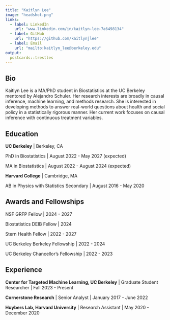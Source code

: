 ```yaml
---
title: "Kaitlyn Lee"
image: "headshot.png"
links:
  - label: LinkedIn
    url: "www.linkedin.com/in/kaitlyn-lee-7a6498134"
  - label: GitHub
    url: "https://github.com/kaitlynjlee"
  - label: Email
    url: "mailto:kaitlyn_lee@berkeley.edu"
output:
  postcards::trestles
---
```

 
## Bio

Kaitlyn Lee is a MA/PhD student in Biostatistics at the UC Berkeley mentored by 
Alejandro Schuler. Her research interests are broadly in causal inference, 
machine learning, and methods research. She is interested in developing methods 
to answer real-world questions about health and social policy in a statistically 
rigorous manner. Her current work focuses on causal inference with continuous 
treatment variables.

## Education

**UC Berkeley** | Berkeley, CA

PhD in Biostatistics | August 2022 - May 2027 (expected)

MA in Biostatistics | August 2022 - August 2024 (expected)


**Harvard College** | Cambridge, MA

AB in Physics with Statistics Secondary | August 2016 - May 2020

## Awards and Fellowships

NSF GRFP Fellow | 2024 - 2027

Biostatistics DEIB Fellow | 2024

Stern Health Fellow | 2022 - 2027

UC Berkeley Berkeley Fellowship | 2022 - 2024

UC Berkeley Chancellor's Fellowship | 2022 - 2023

## Experience

**Center for Targeted Machine Learning, UC Berkeley** | Graduate Student Researcher | Fall 2023 - Present

**Cornerstone Research** | Senior Analyst | January 2017 - June 2022

**Huybers Lab, Harvard University** | Research Assistant | May 2020 - December 2020


